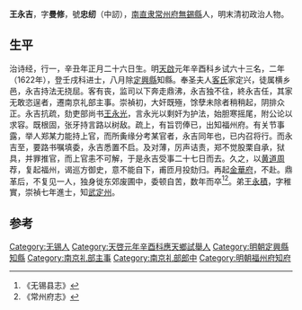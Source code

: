 '''王永吉'''，字'''曼修'''，號'''忠纫'''（中訒），[[南直隶|南直隶]][[常州府|常州府]][[無錫縣|無錫縣]]人，明末清初政治人物。

==生平==
治诗经，行一，辛丑年正月二十六日生。明[[天啟|天啟]]元年辛酉科乡试六十三名，二年（1622年），登壬戌科进士，八月除[[定興縣|定興縣]]知縣。奉圣夫人[[客氏|客氏]]家定兴，徒属横乡邑，永吉持法无挠屈。客有丧，监司以下奔走鼎沸，永吉独不往，終永吉任，其家无敢恣逞者，遷南京礼部主事。崇禎初，大奸既殛，馀孽未除者稍稍起，阴排众正。永吉抗疏，劾吏部尚书[[王永光|王永光]]，言永光以剩奸为护法，始胆寒摇尾，附公论以求容。既根固，张牙持言路以树敌。疏上，有旨罚俸已，出知福州府。有关节事露，举人郑某力能持上官，而所夤缘分考某官者，永吉同年也，已内召将行。而永吉至，要路书嘱填委，永吉悉置不启。及对薄，厉声诘责，郑不觉股栗自承，狱具，并罪推官，而上官恚不可解，于是永吉受事二十七日而去。久之，以[[黄道周|黄道周]]荐，复起福州，谒巡方御史，意不能自下，甫匝月投劾归。再起[[金華府|金華府]]，不赴。鼎革后，不复见一人，独身徙东郊废圃中，委顿自苦，数年而卒<ref>《无锡县志》</ref><ref>《常州府志》</ref>。弟[[王永積|王永積]]，字稚實，崇禎七年進士，知[[武定州|武定州]]。

==参考==
{{reflist}}

{{天啓二年壬戌科殿試金榜}}

{{Authority control}}

{{DEFAULTSORT:Wang王}}
[[Category:无锡人|Category:无锡人]]
[[Category:天啓元年辛酉科應天鄉試舉人|Category:天啓元年辛酉科應天鄉試舉人]]
[[Category:明朝定興縣知縣|Category:明朝定興縣知縣]]
[[Category:南京礼部主事|Category:南京礼部主事]]
[[Category:南京礼部郎中|Category:南京礼部郎中]]
[[Category:明朝福州府知府|Category:明朝福州府知府]]


{{明朝人物小作品}}